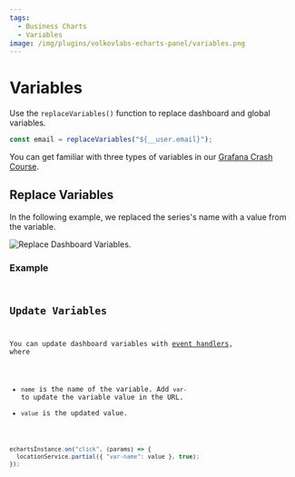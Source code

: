 ```yaml
---
tags:
  - Business Charts
  - Variables
image: /img/plugins/volkovlabs-echarts-panel/variables.png
---
```



# Variables

Use the `replaceVariables()` function to replace dashboard and global variables.

```javascript
const email = replaceVariables("${__user.email}");
```

You can get familiar with three types of variables in our [Grafana Crash Course](/grafana/variables).

## Replace Variables

In the following example, we replaced the series's name with a value from the variable.

<Image
  title="Replace Dashboard Variables."
  src="/img/plugins/volkovlabs-echarts-panel/variables.png"
/>

### Example

<Code
  url="https://github.com/VolkovLabs/volkovlabs.io/blob/main/docs/volkovlabs-echarts-panel/js/replace.js"
  language="js"
/>

## Update Variables

You can update dashboard variables with [event handlers](/plugins/volkovlabs-echarts-panel/events), where

- `name` is the name of the variable. Add `var-` to update the variable value in the URL.
- `value` is the updated value.

```js
echartsInstance.on("click", (params) => {
  locationService.partial({ "var-name": value }, true);
});
```
